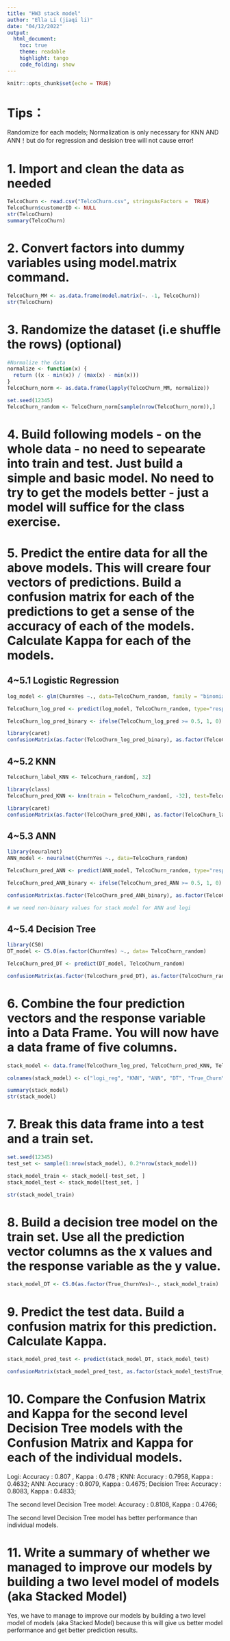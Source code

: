 ```yaml
---
title: "HW3 stack model"
author: "Ella Li (jiaqi li)"
date: "04/12/2022"
output:
  html_document:
    toc: true
    theme: readable
    highlight: tango
    code_folding: show
---
```


```r
knitr::opts_chunk$set(echo = TRUE)
```

# Tips：
Randomize for each models;
Normalization is only necessary for KNN AND ANN！but do for regression and desision tree will not cause error!

# 1. Import and clean the data as needed
```r
TelcoChurn <- read.csv("TelcoChurn.csv", stringsAsFactors =  TRUE)
TelcoChurn$customerID <- NULL
str(TelcoChurn)
summary(TelcoChurn)
```


# 2. Convert factors into dummy variables using model.matrix command.
```r
TelcoChurn_MM <- as.data.frame(model.matrix(~. -1, TelcoChurn))
str(TelcoChurn)

```

# 3. Randomize the dataset (i.e shuffle the rows) (optional)
```r
#Normalize the data
normalize <- function(x) {
  return ((x - min(x)) / (max(x) - min(x)))
}
TelcoChurn_norm <- as.data.frame(lapply(TelcoChurn_MM, normalize))

set.seed(12345)
TelcoChurn_random <- TelcoChurn_norm[sample(nrow(TelcoChurn_norm)),]

```


# 4. Build following models - on the whole data - no need to sepearate into train and test. Just build a simple and basic model. No need to try to get the models better - just a model will suffice for the class exercise.
# 5. Predict the entire data for all the above models. This will creare four vectors of predictions. Build a confusion matrix for each of the predictions to get a sense of the accuracy of each of the models. Calculate Kappa for each of the models.

## 4~5.1 Logistic Regression
```r
log_model <- glm(ChurnYes ~., data=TelcoChurn_random, family = "binomial")

TelcoChurn_log_pred <- predict(log_model, TelcoChurn_random, type="response")

TelcoChurn_log_pred_binary <- ifelse(TelcoChurn_log_pred >= 0.5, 1, 0)

library(caret)
confusionMatrix(as.factor(TelcoChurn_log_pred_binary), as.factor(TelcoChurn_random$ChurnYes))
```


## 4~5.2 KNN 
```r
TelcoChurn_label_KNN <- TelcoChurn_random[, 32]

library(class)
TelcoChurn_pred_KNN <- knn(train = TelcoChurn_random[, -32], test=TelcoChurn_random[, -32], cl=TelcoChurn_label_KNN, k=83)

library(caret)
confusionMatrix(as.factor(TelcoChurn_pred_KNN), as.factor(TelcoChurn_label_KNN), positive = "1")
```


## 4~5.3 ANN
```r
library(neuralnet)
ANN_model <- neuralnet(ChurnYes ~., data=TelcoChurn_random)

TelcoChurn_pred_ANN <- predict(ANN_model, TelcoChurn_random, type="response")

TelcoChurn_pred_ANN_binary <- ifelse(TelcoChurn_pred_ANN >= 0.5, 1, 0)

confusionMatrix(as.factor(TelcoChurn_pred_ANN_binary), as.factor(TelcoChurn_random$ChurnYes))

# we need non-binary values for stack model for ANN and logi
```


## 4~5.4 Decision Tree
```r
library(C50)
DT_model <- C5.0(as.factor(ChurnYes) ~., data= TelcoChurn_random)

TelcoChurn_pred_DT <- predict(DT_model, TelcoChurn_random)

confusionMatrix(as.factor(TelcoChurn_pred_DT), as.factor(TelcoChurn_random$ChurnYes))

```



# 6. Combine the four prediction vectors and the response variable into a Data Frame. You will now have a data frame of five columns.
```r
stack_model <- data.frame(TelcoChurn_log_pred, TelcoChurn_pred_KNN, TelcoChurn_pred_ANN, TelcoChurn_pred_DT, TelcoChurn_random$ChurnYes)

colnames(stack_model) <- c("logi_reg", "KNN", "ANN", "DT", "True_ChurnYes")

summary(stack_model)
str(stack_model)
```


# 7. Break this data frame into a test and a train set. 
```r
set.seed(12345)
test_set <- sample(1:nrow(stack_model), 0.2*nrow(stack_model)) 

stack_model_train <- stack_model[-test_set, ]
stack_model_test <- stack_model[test_set, ]

str(stack_model_train)
```


# 8. Build a decision tree model on the train set. Use all the prediction vector columns as the x values and the response variable as the y value.
```r
stack_model_DT <- C5.0(as.factor(True_ChurnYes)~., stack_model_train)

```


# 9. Predict the test data. Build a confusion matrix for this prediction. Calculate Kappa.
```r
stack_model_pred_test <- predict(stack_model_DT, stack_model_test)

confusionMatrix(stack_model_pred_test, as.factor(stack_model_test$True_ChurnYes))

```


# 10. Compare the Confusion Matrix and Kappa for the second level Decision Tree models with the Confusion Matrix and Kappa for each of the individual models.

Logi: Accuracy : 0.807 , Kappa : 0.478 ;
KNN: Accuracy : 0.7958, Kappa : 0.4632;
ANN: Accuracy : 0.8079, Kappa : 0.4675;
Decision Tree: Accuracy : 0.8083, Kappa : 0.4833;


The second level Decision Tree model: Accuracy : 0.8108, Kappa : 0.4766;

The second level Decision Tree model has better performance than individual models.

# 11. Write a summary of whether we managed to improve our models by building a two level model of models (aka Stacked Model)

Yes, we have to manage to improve our models by building a two level model of models (aka Stacked Model) because this will give us better model performance and get better prediction results.

